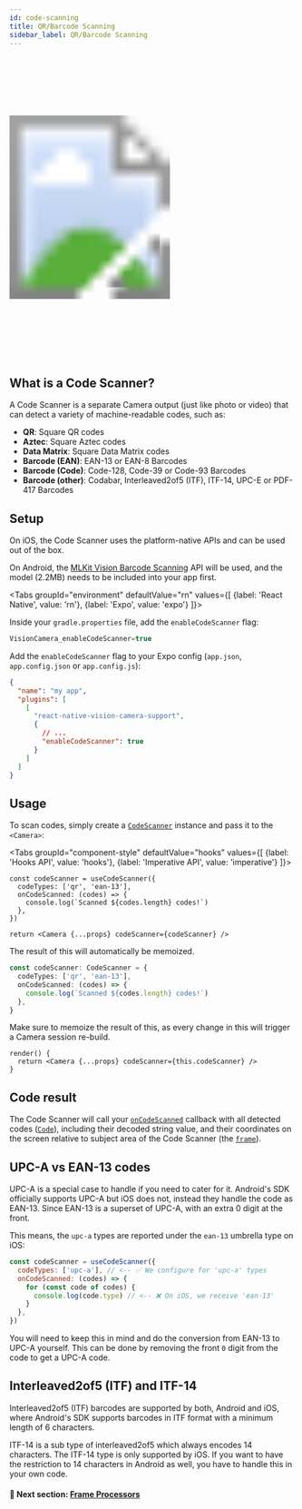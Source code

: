 ```yaml
---
id: code-scanning
title: QR/Barcode Scanning
sidebar_label: QR/Barcode Scanning
---
```



<div class="image-container">
  <svg xmlns="http://www.w3.org/2000/svg" width="283" height="535">
    <image href={useBaseUrl('img/demo.gif')} x="18" y="33" width="247" height="469" />
    <image href={useBaseUrl('img/frame.png')} width="283" height="535" />
  </svg>
</div>

## What is a Code Scanner?

A Code Scanner is a separate Camera output (just like photo or video) that can detect a variety of machine-readable codes, such as:

- **QR**: Square QR codes
- **Aztec**: Square Aztec codes
- **Data Matrix**: Square Data Matrix codes
- **Barcode (EAN)**: EAN-13 or EAN-8 Barcodes
- **Barcode (Code)**: Code-128, Code-39 or Code-93 Barcodes
- **Barcode (other)**: Codabar, Interleaved2of5 (ITF), ITF-14, UPC-E or PDF-417 Barcodes

## Setup

On iOS, the Code Scanner uses the platform-native APIs and can be used out of the box.

On Android, the [MLKit Vision Barcode Scanning](https://developers.google.com/ml-kit/vision/barcode-scanning) API will be used, and the model (2.2MB) needs to be included into your app first.

<Tabs
  groupId="environment"
  defaultValue="rn"
  values={[
    {label: 'React Native', value: 'rn'},
    {label: 'Expo', value: 'expo'}
  ]}>
<TabItem value="rn">

Inside your `gradle.properties` file, add the `enableCodeScanner` flag:

```groovy
VisionCamera_enableCodeScanner=true
```

</TabItem>
<TabItem value="expo">

Add the `enableCodeScanner` flag to your Expo config (`app.json`, `app.config.json` or `app.config.js`):

```json
{
  "name": "my app",
  "plugins": [
    [
      "react-native-vision-camera-support",
      {
        // ...
        "enableCodeScanner": true
      }
    ]
  ]
}
```

</TabItem>
</Tabs>

## Usage

To scan codes, simply create a [`CodeScanner`](/docs/api/interfaces/CodeScanner) instance and pass it to the `<Camera>`:

<Tabs
  groupId="component-style"
  defaultValue="hooks"
  values={[
    {label: 'Hooks API', value: 'hooks'},
    {label: 'Imperative API', value: 'imperative'}
  ]}>
<TabItem value="hooks">

```tsx
const codeScanner = useCodeScanner({
  codeTypes: ['qr', 'ean-13'],
  onCodeScanned: (codes) => {
    console.log(`Scanned ${codes.length} codes!`)
  },
})

return <Camera {...props} codeScanner={codeScanner} />
```

The result of this will automatically be memoized.

</TabItem>
<TabItem value="imperative">

```ts
const codeScanner: CodeScanner = {
  codeTypes: ['qr', 'ean-13'],
  onCodeScanned: (codes) => {
    console.log(`Scanned ${codes.length} codes!`)
  },
}
```

Make sure to memoize the result of this, as every change in this will trigger a Camera session re-build.

```tsx
render() {
  return <Camera {...props} codeScanner={this.codeScanner} />
}
```

</TabItem>
</Tabs>

## Code result

The Code Scanner will call your [`onCodeScanned`](/docs/api/interfaces/CodeScanner#oncodescanned) callback with all detected codes ([`Code`](/docs/api/interfaces/Code)), including their decoded string value, and their coordinates on the screen relative to subject area of the Code Scanner (the [`frame`](/docs/api/interfaces/Code#frame)).

## UPC-A vs EAN-13 codes

UPC-A is a special case to handle if you need to cater for it. Android's SDK officially supports UPC-A but iOS does not, instead they handle the code as EAN-13. Since EAN-13 is a superset of UPC-A, with an extra 0 digit at the front.

This means, the `upc-a` types are reported under the `ean-13` umbrella type on iOS:

```jsx
const codeScanner = useCodeScanner({
  codeTypes: ['upc-a'], // <-- ✅ We configure for 'upc-a' types
  onCodeScanned: (codes) => {
    for (const code of codes) {
      console.log(code.type) // <-- ❌ On iOS, we receive 'ean-13'
    }
  },
})
```

You will need to keep this in mind and do the conversion from EAN-13 to UPC-A yourself. This can be done by removing the front `0` digit from the code to get a UPC-A code.

## Interleaved2of5 (ITF) and ITF-14

Interleaved2of5 (ITF) barcodes are supported by both, Android and iOS, where Android's SDK supports barcodes in ITF format with a minimum length of 6 characters.

ITF-14 is a sub type of interleaved2of5 which always encodes 14 characters. The ITF-14 type is only supported by iOS. If you want to have the restriction to 14 characters in Android as well, you have to handle this in your own code.

#### 🚀 Next section: [Frame Processors](frame-processors)
